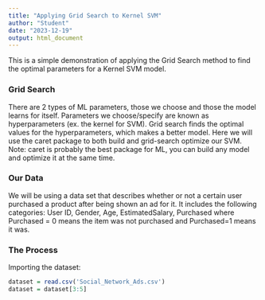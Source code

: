 ```yaml
---
title: "Applying Grid Search to Kernel SVM"
author: "Student"
date: "2023-12-19"
output: html_document
---
```

This is a simple demonstration of applying the Grid Search method to find the optimal parameters for a Kernel SVM model. 

### Grid Search
There are 2 types of ML parameters, those we choose and those the model learns for itself. Parameters we choose/specify are known as hyperparameters (ex. the kernel for SVM). Grid search finds the optimal values for the hyperparameters, which makes a better model. Here we will use the caret package to both build and grid-search optimize our SVM. Note: caret is probably the best package for ML, you can build any model and optimize it at the same time.

### Our Data
We will be using a data set that describes whether or not a certain user purchased a product after being shown an ad for it. It includes the following categories: User ID, Gender, Age, EstimatedSalary, Purchased where Purchased = 0 means the item was not purchased and Purchased=1 means it was. 

### The Process
Importing the dataset:
```r
dataset = read.csv('Social_Network_Ads.csv')
dataset = dataset[3:5]
```